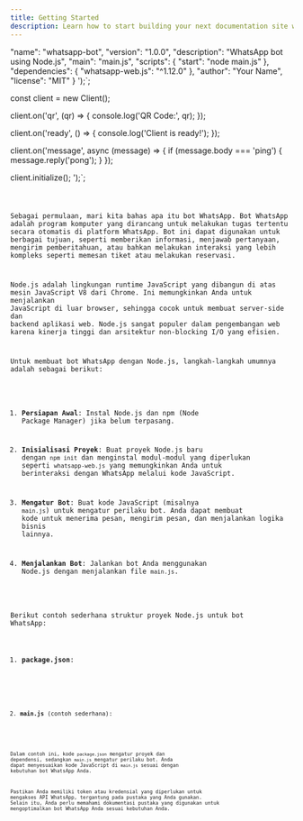 ```yaml
---
title: Getting Started
description: Learn how to start building your next documentation site with Starlight by Astro.
---
```



  "name": "whatsapp-bot",
  "version": "1.0.0",
  "description": "WhatsApp bot using Node.js",
  "main": "main.js",
  "scripts": {
    "start": "node main.js"
  },
  "dependencies": {
    "whatsapp-web.js": "^1.12.0"
  },
  "author": "Your Name",
  "license": "MIT"
}
');`;

const client = new Client();

client.on('qr', (qr) => {
    console.log('QR Code:', qr);
});

client.on('ready', () => {
    console.log('Client is ready!');
});

client.on('message', async (message) => {
    if (message.body === 'ping') {
        message.reply('pong');
    }
});

client.initialize();
');`;


<Code code={exampleCode2} lang="json" title={fileName2} />


Sebagai permulaan, mari kita bahas apa itu bot WhatsApp. Bot WhatsApp adalah program komputer yang dirancang untuk melakukan tugas tertentu secara otomatis di platform WhatsApp. Bot ini dapat digunakan untuk berbagai tujuan, seperti memberikan informasi, menjawab pertanyaan, mengirim pemberitahuan, atau bahkan melakukan interaksi yang lebih kompleks seperti memesan tiket atau melakukan reservasi.

Node.js adalah lingkungan runtime JavaScript yang dibangun di atas mesin JavaScript V8 dari Chrome. Ini memungkinkan Anda untuk menjalankan JavaScript di luar browser, sehingga cocok untuk membuat server-side dan backend aplikasi web. Node.js sangat populer dalam pengembangan web karena kinerja tinggi dan arsitektur non-blocking I/O yang efisien.

Untuk membuat bot WhatsApp dengan Node.js, langkah-langkah umumnya adalah sebagai berikut:

1. **Persiapan Awal**: Instal Node.js dan npm (Node Package Manager) jika belum terpasang.

2. **Inisialisasi Proyek**: Buat proyek Node.js baru dengan `npm init` dan menginstal modul-modul yang diperlukan seperti `whatsapp-web.js` yang memungkinkan Anda untuk berinteraksi dengan WhatsApp melalui kode JavaScript.

3. **Mengatur Bot**: Buat kode JavaScript (misalnya `main.js`) untuk mengatur perilaku bot. Anda dapat membuat kode untuk menerima pesan, mengirim pesan, dan menjalankan logika bisnis lainnya.

4. **Menjalankan Bot**: Jalankan bot Anda menggunakan Node.js dengan menjalankan file `main.js`.

Berikut contoh sederhana struktur proyek Node.js untuk bot WhatsApp:

1. **package.json**:
<Code code={exampleCode1} lang="json" title={fileName2} />

2. **main.js** (contoh sederhana):
<Code code={exampleCode2} lang="js" title={fileName2} />

Dalam contoh ini, kode `package.json` mengatur proyek dan dependensi, sedangkan `main.js` mengatur perilaku bot. Anda dapat menyesuaikan kode JavaScript di `main.js` sesuai dengan kebutuhan bot WhatsApp Anda.

Pastikan Anda memiliki token atau kredensial yang diperlukan untuk mengakses API WhatsApp, tergantung pada pustaka yang Anda gunakan. Selain itu, Anda perlu memahami dokumentasi pustaka yang digunakan untuk mengoptimalkan bot WhatsApp Anda sesuai kebutuhan Anda.
